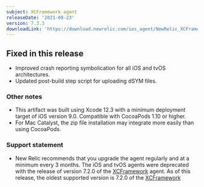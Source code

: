 ```yaml
---
subject: XCFramework agent
releaseDate: '2021-08-23'
version: 7.3.3
downloadLink: 'https://download.newrelic.com/ios_agent/NewRelic_XCFramework_Agent_7.3.3.zip'
---
```


## Fixed in this release

* Improved crash reporting symbolication for all iOS and tvOS architectures.
* Updated post-build step script for uploading dSYM files.

### Other notes

* This artifact was built using Xcode 12.3 with a minimum deployment target of iOS version 9.0. Compatible with CocoaPods 1.10 or higher.
* For Mac Catalyst, the zip file installation may integrate more easily than using CocoaPods.

### Support statement

* New Relic recommends that you upgrade the agent regularly and at a minimum every 3 months. The iOS and tvOS agents were deprecated with the release of version 7.2.0 of the [XCFramework](https://docs.newrelic.com/docs/release-notes/mobile-release-notes/xcframework-release-notes/xcframework-agent-720) agent. As of this release, the oldest supported version is 7.2.0 of the [XCFramework](https://docs.newrelic.com/docs/release-notes/mobile-release-notes/ios-release-notes/ios-agent-720)
